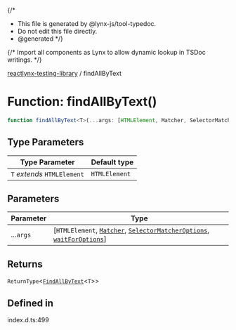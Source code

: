 {/*
* This file is generated by @lynx-js/tool-typedoc.
* Do not edit this file directly.
* @generated
*/}

{/* Import all components as Lynx to allow dynamic lookup in TSDoc writings. */}


[reactlynx-testing-library](/api/reactlynx-testing-library/index.mdx) / findAllByText

# Function: findAllByText()

```ts
function findAllByText<T>(...args: [HTMLElement, Matcher, SelectorMatcherOptions, waitForOptions]): ReturnType<FindAllByText<T>>
```

## Type Parameters

| Type Parameter | Default type |
| ------ | ------ |
| `T` *extends* `HTMLElement` | `HTMLElement` |

## Parameters

| Parameter | Type |
| ------ | ------ |
| ...`args` | [`HTMLElement`, [`Matcher`](/api/reactlynx-testing-library/TypeAlias.Matcher.mdx), [`SelectorMatcherOptions`](/api/reactlynx-testing-library/queryHelpers.Interface.SelectorMatcherOptions.mdx), [`waitForOptions`](/api/reactlynx-testing-library/Interface.waitForOptions.mdx)] |

## Returns

`ReturnType`\<[`FindAllByText`](/api/reactlynx-testing-library/TypeAlias.FindAllByText.mdx)\<`T`\>\>

## Defined in

index.d.ts:499
